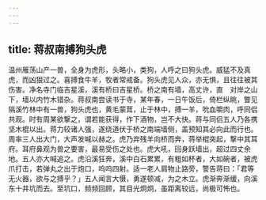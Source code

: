 ```yaml
---
---
---
```

title: 蒋叔南搏狗头虎
---



温州雁荡山产一兽，全身为虎形，头略小，类狗，人呼之曰狗头虎。威猛不及真虎，而凶狠过之。喜搏食牛羊，牧者常戒备。狗头虎见人众，亦无惧，且往往被其伤害。净名寺门临吉星溪，溪有桥曰吉星桥。桥之南有墙，高丈许，直　对岸之山下，墙以内竹木错杂。蒋叔南尝读书于寺，某年春，一日午饭后，倚栏纵眺，瞥见隔溪竹林中有一兽，狗头虎也，黄毛蒙茸，止于林中，搏一羊，吮血嚼肉，呼同侣共观。时有周某欲撃之，谓若能获得，作下酒物，岂不大快。蒋与同侣五人乃各携坚木棍以出。蒋力较诸人强，遂绕道伏于桥之南端墙侧，盖预知其必向此而行也。周率三人出大门，大声发喊以赫之。虎乃弃残羊向桥而奔，蒋举棍突起，撃中其耳府。耳府鼻观为兽之要害，最易受伤之处也。虎大吼，回身跃墙出，超过四丈余地。五人亦大喊追之。虎沿溪狂奔，溪中白石累累，有粗如杯者，大如碗者，被虎爪打击，若弹丸之出于炮口，呜呜四射。适一老人肩物止路旁，警告蒋曰：「君等无火器，欲与之搏乎？」五人闻言大慑，勇遂顿减，为之木立。虎渐奔渐缓，向溪东十井坑而去。至坑口，频频回顾，其目光炯炯，虽距离较远，尚极可怖也。